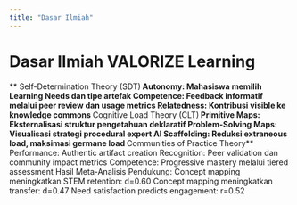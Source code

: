 ```yaml
---
title: "Dasar Ilmiah"
---
```


# Dasar Ilmiah VALORIZE Learning

** Self-Determination Theory (SDT)**
Autonomy: Mahasiswa memilih Learning Needs dan tipe artefak 
Competence: Feedback informatif melalui peer review dan usage metrics 
Relatedness: Kontribusi visible ke knowledge commons 
** Cognitive Load Theory (CLT)**
Primitive Maps: Eksternalisasi struktur pengetahuan deklaratif 
Problem-Solving Maps: Visualisasi strategi procedural expert 
AI Scaffolding: Reduksi extraneous load, maksimasi germane load 
** Communities of Practice Theory**
Performance: Authentic artifact creation 
Recognition: Peer validation dan community impact metrics 
Competence: Progressive mastery melalui tiered assessment 
Hasil Meta-Analisis Pendukung:
Concept mapping meningkatkan STEM retention: d=0.60 
Concept mapping meningkatkan transfer: d=0.47 
Need satisfaction predicts engagement: r=0.52 